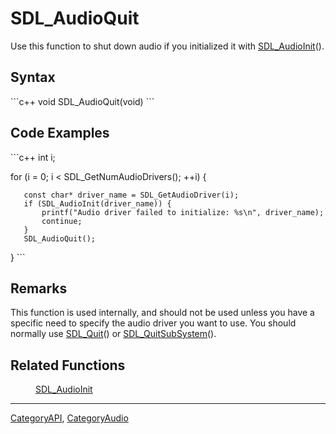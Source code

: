 
= SDL_AudioQuit =
Use this function to shut down audio if you initialized it with [[SDL_AudioInit]]().


== Syntax ==
```c++
void SDL_AudioQuit(void)
```

== Code Examples ==
```c++
int i;

for (i = 0; i < SDL_GetNumAudioDrivers(); ++i) {
    const char* driver_name = SDL_GetAudioDriver(i);
    if (SDL_AudioInit(driver_name)) {
        printf("Audio driver failed to initialize: %s\n", driver_name);
        continue;
    }
    SDL_AudioQuit();
}
```

== Remarks ==
This function is used internally, and should not be used unless you have a specific need to specify the audio driver you want to use. You should normally use [[SDL_Quit]]() or [[SDL_QuitSubSystem]](). 

== Related Functions ==
:[[SDL_AudioInit]]

----
[[CategoryAPI]], [[CategoryAudio]]
